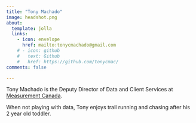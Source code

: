 ```yaml
---
title: "Tony Machado"
image: headshot.png
about:
  template: jolla
  links:
    - icon: envelope
      href: mailto:tonycmachado@gmail.com
    # - icon: github
    #   text: Github
    #   href: https://github.com/tonycmac/
comments: false

---
```


Tony Machado is the Deputy Director of Data and Client Services at [Measurement Canada](http://mc.gc.ca/). 

When not playing with data, Tony enjoys trail running and chasing after his 2 year old toddler.